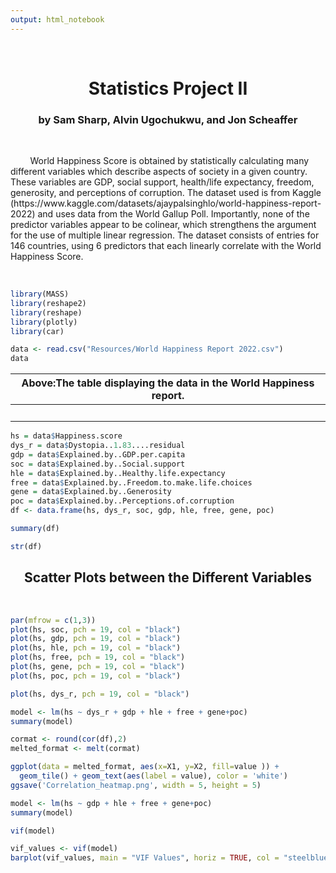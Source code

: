 ```yaml
---
output: html_notebook
---
```


<br>
<b><center><h1> Statistics Project II </h1></center></b>
<center><h3>by Sam Sharp, Alvin Ugochukwu, and Jon Scheaffer</h3></center>
<br>
<p>&nbsp;&nbsp;&nbsp;&nbsp;&nbsp;&nbsp;&nbsp;&nbsp;World Happiness Score is obtained by statistically calculating many different variables which describe aspects of society in a given country. These variables are GDP, social support, health/life expectancy, freedom, generosity, and perceptions of corruption. The dataset used is from Kaggle (https://www.kaggle.com/datasets/ajaypalsinghlo/world-happiness-report-2022) and uses data from the World Gallup Poll. Importantly, none of the predictor variables appear to be colinear, which strengthens the argument for the use of multiple linear regression. The dataset consists of entries for 146 countries, using 6 predictors that each linearly correlate with the World Happiness Score.</p>
<br>


```r
library(MASS) 
library(reshape2) 
library(reshape)
library(plotly)
library(car)
```

```r
data <- read.csv("Resources/World Happiness Report 2022.csv")
data
```
<p>Above:The table displaying the data in the World Happiness report.</p>
------------------------------------------------------
<br>

```r
hs = data$Happiness.score
dys_r = data$Dystopia..1.83....residual
gdp = data$Explained.by..GDP.per.capita
soc = data$Explained.by..Social.support
hle = data$Explained.by..Healthy.life.expectancy
free = data$Explained.by..Freedom.to.make.life.choices
gene = data$Explained.by..Generosity
poc = data$Explained.by..Perceptions.of.corruption
df <- data.frame(hs, dys_r, soc, gdp, hle, free, gene, poc)
```

```r
summary(df)
```

```r
str(df)
```
<center><h2> Scatter Plots between the Different Variables </h2></center>
<br>
<div align="center">
```r
par(mfrow = c(1,3))
plot(hs, soc, pch = 19, col = "black")
plot(hs, gdp, pch = 19, col = "black")
plot(hs, hle, pch = 19, col = "black")
plot(hs, free, pch = 19, col = "black")
plot(hs, gene, pch = 19, col = "black")
plot(hs, poc, pch = 19, col = "black")
```
</div>
```r
plot(hs, dys_r, pch = 19, col = "black")
```

```r
model <- lm(hs ~ dys_r + gdp + hle + free + gene+poc)
summary(model)
```

```r
cormat <- round(cor(df),2)
melted_format <- melt(cormat)
```

```r
ggplot(data = melted_format, aes(x=X1, y=X2, fill=value )) + 
  geom_tile() + geom_text(aes(label = value), color = 'white')
ggsave('Correlation_heatmap.png', width = 5, height = 5)
```


```r
model <- lm(hs ~ gdp + hle + free + gene+poc)
summary(model)
```

```r
vif(model)
```

```r
vif_values <- vif(model)
barplot(vif_values, main = "VIF Values", horiz = TRUE, col = "steelblue")
```



